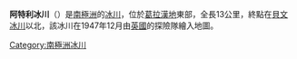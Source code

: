 {{coord|66|13|S|63|46|W|type:glacier_region:AQ_source:GNIS|display=title}}

'''阿特利冰川'''（{{lang-en|Attlee Glacier}}）是[[南極洲|南極洲]]的[[冰川|冰川]]，位於[[葛拉漢地|葛拉漢地]]東部，全長13公里，終點在[[貝文冰川|貝文冰川]]以北，該冰川在1947年12月由[[英國|英國]]的探險隊繪入地圖。

{{DEFAULTSORT:Attlee Glacier}}
[[Category:南極洲冰川|Category:南極洲冰川]]


{{FoynCoast-geo-stub}}